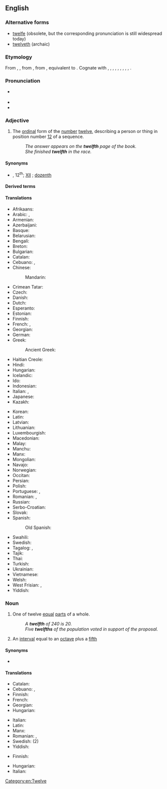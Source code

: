 ==English==
{{wikipedia}}
{{number box|en|12}}

===Alternative forms===
* [[twelfe]] (obsolete, but the corresponding pronunciation {{IPAchar|/twɛlf/}} is still widespread today)
* [[twelveth]] (archaic)

===Etymology===
From {{inh|en|enm|twelfthe}}, {{m|enm|twelfte}}, from {{inh|en|ang|twelfta|t=twelfth}}, from {{inh|en|gem-pro|*twaliftô|t=twelfth}}, equivalent to {{af|en|twelve|-th}}. Cognate with {{cog|sco|twelft|t=twelfth}}, {{cog|stq|tweelfte|t=twelfth}}, {{cog|fy|tolfde|t=twelfth}}, {{cog|nl|twaalfde|t=twelfth}}, {{cog|nds-de|twalfde}}, {{m|nds-de|twalvde|t=twelfth}}, {{cog|de|zwölfte|t=twelfth}}, {{cog|da|tolvte|t=twelfth}},
{{cog|sv|tolfte|t=twelfth}}, {{cog|is|tólfta|t=twelfth}}.

===Pronunciation===
* {{a|UK|US}} {{IPA|en|/twɛlfθ/|[tʰw̥ɛlfθ]|[tʰw̥ɛlf]|[tʰw̥ɛlθ]|[tʰw̥ɛwf]}}
* {{audio|en|en-us-twelfth.ogg|Audio (US)}}
* {{rhymes|en|ɛlfθ|ɛlθ|ɛlf}}

===Adjective===
{{en-adj|-}}

# {{cln|en|ordinal numbers}} The [[ordinal]] form of the [[number]] [[twelve]], describing a person or thing in position number [[12]] of a sequence.
#: ''The answer appears on the '''twelfth''' page of the book.''
#: ''She finished '''twelfth''' in the race.''

====Synonyms====
* {{sense|ordinal form of twelve}} {{l|en|12th}}, 12<sup>th</sup>; [[XII]] {{qualifier|in names of monarchs and popes}}; [[dozenth]]

====Derived terms====
{{der2|en|Twelfth cake|Twelfth Day|Twelfth Night|Twelfthtide}}

====Translations====
{{trans-top|ordinal form of twelve}}
* Afrikaans: {{t+|af|twaalfde}}
* Arabic: {{t|ar|ثَانِيَ عَشَرَ|m}}, {{t|ar|ثَانِيَةَ عَشْرَةَ|f}}
* Armenian: {{t+|hy|տասներկուերորդ}}
* Azerbaijani: {{t|az|on ikinci}}
* Basque: {{t|eu|hamabigarren}}
* Belarusian: {{t|be|двана́ццаты}}
* Bengali: {{t|bn|দ্বাদশ}}
* Breton: {{t+|br|daouzekvet}}
* Bulgarian: {{t|bg|дванадесети}}
* Catalan: {{t+|ca|dotzè}}
* Cebuano: {{t|ceb|ikanapulog duha}}, {{t|ceb|ikanapog duha}}
* Chinese:
*: Mandarin: {{t|cmn|[[第]][[十]][[二]]|tr=dì shí èr}}
* Crimean Tatar: {{t|crh|on ekinci}}
* Czech: {{t+|cs|dvanáctý}}
* Danish: {{t+|da|tolvte}}
* Dutch: {{t+|nl|twaalfde}}
* Esperanto: {{t|eo|dek-dua}}
* Estonian: {{t|et|kaheteistkümnes}}
* Finnish: {{t+|fi|kahdestoista}}
* French: {{qualifier|before the noun}} {{t+|fr|douzième}}, {{qualifier|in names of monarchs and popes}} {{t+|fr|douze}} {{qualifier|after the name}}
* Georgian: {{t|ka|მეთორმეტე}}
* German: {{t+|de|zwölfte}}
* Greek: {{t+|el|δωδέκατος}}
*: Ancient Greek: {{t|grc|δωδέκατος}}
* Haitian Creole: {{t|ht|douzyèm}}
* Hindi: {{t|hi|बारहवां|tr=bārahavāṁ}}
* Hungarian: {{t+|hu|tizenkettedik}}
* Icelandic: {{t|is|tólfta}}
* Ido: {{t+|io|duadekesma}}
* Indonesian: {{t|id|keduabelas}}
* Italian: {{qualifier|before the noun}} {{t+|it|dodicesimo}}, {{qualifier|in names of monarchs and popes}} {{t+|it|dodicesimo|m}} {{qualifier|after the name}}
* Japanese: {{t|ja|第十二|tr=dai jūni|sc=Jpan}}
* Kazakh: {{t|kk|он екінші|sc=Cyrl}}
{{trans-mid}}
* Korean: {{t+|ko|열두째}}
* Latin: {{t|la|duodecimus}}
* Latvian: {{t|lv|divpadsmitais}}
* Lithuanian: {{t+|lt|dvyliktas}}
* Luxembourgish: {{t|lb|zwieleft}}
* Macedonian: {{t|mk|дванаесетти}}
* Malay: {{t|ms|kedua belas}}
* Manchu: {{t|mnc|tr=juwan juweci}}
* Manx: {{t|gv|daa-yeigoo}}
* Mongolian: {{t|mn|арван хоёрдугаар|sc=Cyrl}}
* Navajo: {{t|nv|naakitsʼáadah góneʼ}}
* Norwegian: {{t+|no|tolvte}}
* Occitan: {{t+|oc|dotzen}}
* Persian: {{t+|fa|دوازدهم|tr=davâzdahom}}
* Polish: {{t+|pl|dwunasty}}
* Portuguese: {{t+|pt|duodécimo}}, {{t+|pt|décimo segundo}}
* Romanian: {{t+|ro|doisprezecelea}}, {{t+|ro|doișpelea}} {{qualifier|informal}}
* Russian: {{t+|ru|двена́дцатый}}
* Serbo-Croatian: {{t+|sh|dvanaesti|sc=Latn}}
* Slovak: {{t+|sk|dvanásty}}
* Spanish: {{t+|es|duodécimo}}
*: Old Spanish: {{t|osp|dozeno}}
* Swahili: {{t|sw|kumi na mbili}}
* Swedish: {{t+|sv|tolfte}}
* Tagalog: {{t|tl|ikalabindalawa}}, {{t|tl|panlabindalawa}}
* Tajik: {{t|tg|дувоздаҳум|sc=Cyrl}}
* Thai: {{t|th|ที่สิบสอง}}
* Turkish: {{t+|tr|on ikinci}}
* Ukrainian: {{t+|uk|двана́дцятий}}
* Vietnamese: {{t|vi|một phần mười hai}}
* Welsh: {{t+|cy|deuddegfed}}
* West Frisian: {{t|fy|tolfde}}, {{t|fy|tolfte}}
* Yiddish: {{t|yi|צוועלפֿט}}
{{trans-bottom}}

===Noun===
{{en-noun}}

# {{cln|en|fractional numbers}} One of twelve [[equal]] [[part]]s of a whole.
#: ''A '''twelfth''' of 240 is 20.''
#: ''Five '''twelfths''' of the population voted in support of the proposal.''
# {{lb|en|music}} An [[interval]] equal to an [[octave]] plus a [[fifth]]

====Synonyms====
* {{sense|one of twelve equal parts}} {{l|en|dozenth}}

====Translations====
{{trans-top|one of twelve equal parts of a whole}}
* Catalan: {{t+|ca|dotzè|m}}
* Cebuano: {{t|ceb|sikanapulog duha}}, {{t|ceb|sikanapog duha}}
* Finnish: {{t|fi|kahdestoistaosa}}
* French: {{t+|fr|douzième|m}}
* Georgian: {{t|ka|მეთორმეტედი}}
* Hungarian: {{t+|hu|tizenketted}}
{{trans-mid}}
* Italian: {{t+|it|dodicesimo|m}}
* Latin: {{t|la|duodecimum|n}}
* Manx: {{t|gv|yn ghaa yeigoo}}
* Romanian: {{t+|ro|doisprezecelea|m|m-p|n}}, {{t|ro|douăsprezecea|f|f-p|n-p}}
* Swedish: {{t+|sv|tolftedel|c}} (2)
* Yiddish: {{t|yi|צוועלפֿטל|n}}
{{trans-bottom}}

{{trans-top|interval}}
* Finnish: {{t+|fi|duodesiimi}}
{{trans-mid}}
* Hungarian: {{t|hu|duodecima}}
* Italian: {{t|it|duodecima|f}}
{{trans-bottom}}

[[Category:en:Twelve]]